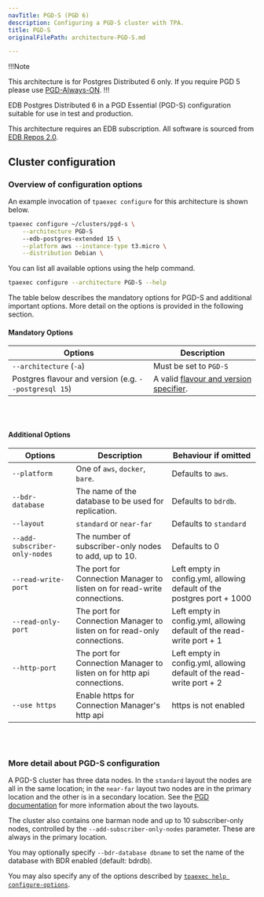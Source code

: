 ```yaml
---
navTitle: PGD-S (PGD 6)
description: Configuring a PGD-S cluster with TPA.
title: PGD-S
originalFilePath: architecture-PGD-S.md

---
```


!!!Note

This architecture is for Postgres Distributed 6 only.
If you require PGD 5 please use [PGD-Always-ON](architecture-PGD-Always-ON/).
!!!

EDB Postgres Distributed 6 in a PGD Essential (PGD-S) configuration
suitable for use in test and production.

This architecture requires an EDB subscription.
All software is sourced from [EDB Repos 2.0](reference/edb_repositories/).

## Cluster configuration

### Overview of configuration options

An example invocation of `tpaexec configure` for this architecture
is shown below.

```bash
tpaexec configure ~/clusters/pgd-s \
    --architecture PGD-S
    --edb-postgres-extended 15 \
    --platform aws --instance-type t3.micro \
    --distribution Debian \
```

You can list all available options using the help command.

```bash
tpaexec configure --architecture PGD-S --help
```

The table below describes the mandatory options for PGD-S
and additional important options.
More detail on the options is provided in the following section.

#### Mandatory Options

| Options                                               | Description                                                                               |
| ----------------------------------------------------- | ----------------------------------------------------------------------------------------- |
| `--architecture` (`-a`)                               | Must be set to `PGD-S`                                                                    |
| Postgres flavour and version (e.g. `--postgresql 15`) | A valid [flavour and version specifier](tpaexec-configure/#postgres-flavour-and-version). |

<br/><br/>

#### Additional Options

| Options                       | Description                                                              | Behaviour if omitted                                                   |
| ----------------------------- | ------------------------------------------------------------------------ | ---------------------------------------------------------------------- |
| `--platform`                  | One of `aws`, `docker`, `bare`.                                          | Defaults to `aws`.                                                     |
| `--bdr-database`              | The name of the database to be used for replication.                     | Defaults to `bdrdb`.                                                   |
| `--layout`                    | `standard` or `near-far`                                                 | Defaults to `standard`                                                 |
| `--add-subscriber-only-nodes` | The number of subscriber-only nodes to add, up to 10.                    | Defaults to 0                                                          |
| `--read-write-port`           | The port for Connection Manager to listen on for read-write connections. | Left empty in config.yml, allowing default of the postgres port + 1000 |
| `--read-only-port`            | The port for Connection Manager to listen on for read-only connections.  | Left empty in config.yml, allowing default of the read-write port + 1  |
| `--http-port`                 | The port for Connection Manager to listen on for http api connections.   | Left empty in config.yml, allowing default of the read-write port + 2  |
| `--use https`                 | Enable https for Connection Manager's http api                           | https is not enabled                                                   |

<br/><br/>

### More detail about PGD-S configuration

A PGD-S cluster has three data nodes. In the `standard` layout the nodes
are all in the same location; in the `near-far` layout two nodes are in
the primary location and the other is in a secondary location. See
the [PGD
documentation](https://www.enterprisedb.com/docs/pgd/latest/essential-how-to/)
for more information about the two layouts.

The cluster also contains one barman node and up to 10 subscriber-only
nodes, controlled by the `--add-subscriber-only-nodes` parameter. These
are always in the primary location.

You may optionally specify `--bdr-database dbname` to set the name of
the database with BDR enabled (default: bdrdb).

You may also specify any of the options described by
[`tpaexec help configure-options`](tpaexec-configure/).
